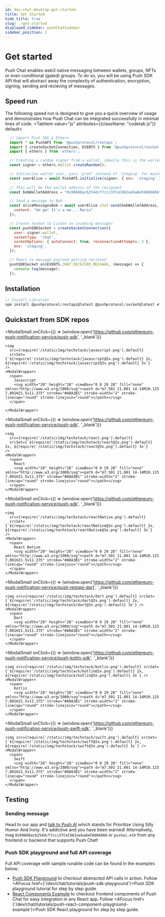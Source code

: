 ```yaml
---
id: dev-chat-develop-get-started
title: Get Started
hide_title: true
slug: ./get-started
displayed_sidebar: pushChatSidebar
sidebar_position: 1
---
```



# Get started
Push Chat enables web3 native messaging between wallets, groups, NFTs or even conditional (gated) groups. To do so, you will be using Push SDK API that will abstract away the complexity of authentication, encryption, signing, sending and recieving of messages. 

<head>
  <title>Start Building | Push Chat | Push Documentation</title>
</head>


## Speed run
The following speed run is designed to give you a quick overview of usage and demonstrates how Push Chat can be integrated successfully in minimal lines of code.
<Tabs className="codetabs" groupId="code-examples">
  <TabItem value="js" attributes={{className: "codetab js"}} default>
    

  ```js
    // Import Push SDK & Ethers
    import * as PushAPI from '@pushprotocol/restapi';
    import { createSocketConnection, EVENTS } from '@pushprotocol/socket';
    import { ethers } from 'ethers';

    // Creating a random signer from a wallet, ideally this is the wallet you will connect
    const signer = ethers.Wallet.createRandom();

    // Initialize wallet user, pass 'prod' instead of 'staging' for mainnet apps
    const userAlice = await PushAPI.initialize(signer, { env: 'staging' });
    
    // This will be the wallet address of the recipient 
    const bobWalletAddress = "0x99A08ac6254dcf7ccc37CeC662aeba8eFA666666";

    // Send a message to Bob
    const aliceMessagesBob = await userAlice.chat.send(bobWalletAddress, {
      content: "Gm gm! It's a me... Mario"
    });

    // Create Socket to Listen to incoming messages
    const pushSDKSocket = createSocketConnection({
      user: signer.wallet,
      socketType: 'chat',
      socketOptions: { autoConnect: true, reconnectionAttempts: 3 },
      env: 'staging',
    });

    // React to message payload getting recieved
    pushSDKSocket.on(EVENTS.CHAT_RECEIVED_MESSAGE, (message) => {
      console.log(message);
    });
  ```

  </TabItem>
</Tabs>

## Installation

<Tabs className="codetabs" groupId="code-examples">
  <TabItem value="js" attributes={{className: "codetab js"}} default>
    

  ```js
  // Install Libraries
  npm install @pushprotocol/restapi@latest @pushprotocol/socket@latest ethers@^5.7
  ```

  </TabItem>
</Tabs>

## Quickstart from SDK repos
<ModalContainer>

  <ModalSmall 
    onClick={() => (window.open('https://github.com/ethereum-push-notification-service/push-sdk', '_blank'))} 
  >
    <img 
      src={require('/static/img/techstack/javascript.png').default} 
      srcSet={`${require('/static/img/techstack/javascript@2x.png').default} 2x, ${require('/static/img/techstack/javascript@3x.png').default} 3x`} 
    />
    <ModalWrapper>
      <span>
        Javascript
        <svg width="20" height="28" viewBox="0 0 29 28" fill="none" xmlns="http://www.w3.org/2000/svg"><path d="m7.501 21.001 14-14M10.125 7.001H21.5v11.375" stroke="#A0A3B1" stroke-width="2" stroke-linecap="round" stroke-linejoin="round"></path></svg>
      </span>
      
    </ModalWrapper>
  </ModalSmall>

  <ModalSmall 
    onClick={() => (window.open('https://github.com/ethereum-push-notification-service/push-sdk', '_blank'))} 
  >
    <img
      src={require('/static/img/techstack/react.png').default} 
      srcSet={`${require('/static/img/techstack/react@2x.png').default} 2x, ${require('/static/img/techstack/react@3x.png').default} 3x`} 
    />
    <ModalWrapper>
      <span>
        React
        <svg width="20" height="28" viewBox="0 0 29 28" fill="none" xmlns="http://www.w3.org/2000/svg"><path d="m7.501 21.001 14-14M10.125 7.001H21.5v11.375" stroke="#A0A3B1" stroke-width="2" stroke-linecap="round" stroke-linejoin="round"></path></svg>
      </span>
    </ModalWrapper>
  </ModalSmall>

  <ModalSmall 
    onClick={() => (window.open('https://github.com/ethereum-push-notification-service/push-sdk', '_blank'))} 
  >
    <img 
      src={require('/static/img/techstack/reactNative.png').default} 
      srcSet={`${require('/static/img/techstack/reactNative@2x.png').default} 2x, ${require('/static/img/techstack/reactNative@3x.png').default} 3x`} 
    />
    <ModalWrapper>
      <span>
        React Native
        <svg width="20" height="28" viewBox="0 0 29 28" fill="none" xmlns="http://www.w3.org/2000/svg"><path d="m7.501 21.001 14-14M10.125 7.001H21.5v11.375" stroke="#A0A3B1" stroke-width="2" stroke-linecap="round" stroke-linejoin="round"></path></svg>
      </span>
    </ModalWrapper>
  </ModalSmall>

  <ModalSmall 
    onClick={() => (window.open('https://github.com/ethereum-push-notification-service/push-restapi-dart', '_blank'))} 
  >
    <img src={require('/static/img/techstack/dart.png').default} srcSet={`${require('/static/img/techstack/dart@2x.png').default} 2x, ${require('/static/img/techstack/dart@3x.png').default} 3x`} />
    <ModalWrapper>
      <span>
        Dart
        <svg width="20" height="28" viewBox="0 0 29 28" fill="none" xmlns="http://www.w3.org/2000/svg"><path d="m7.501 21.001 14-14M10.125 7.001H21.5v11.375" stroke="#A0A3B1" stroke-width="2" stroke-linecap="round" stroke-linejoin="round"></path></svg>
      </span>
    </ModalWrapper>
  </ModalSmall>

  <ModalSmall 
    onClick={() => (window.open('https://github.com/ethereum-push-notification-service/push-kotlin-sdk', '_blank'))} 
  >
    <img src={require('/static/img/techstack/kotlin.png').default} srcSet={`${require('/static/img/techstack/kotlin@2x.png').default} 2x, ${require('/static/img/techstack/kotlin@3x.png').default} 3x`} />
    <ModalWrapper>
      <span>
        Kotlin
        <svg width="20" height="28" viewBox="0 0 29 28" fill="none" xmlns="http://www.w3.org/2000/svg"><path d="m7.501 21.001 14-14M10.125 7.001H21.5v11.375" stroke="#A0A3B1" stroke-width="2" stroke-linecap="round" stroke-linejoin="round"></path></svg>
      </span>
    </ModalWrapper>
  </ModalSmall>

  <ModalSmall 
    onClick={() => (window.open('https://github.com/ethereum-push-notification-service/push-swift-sdk', '_blank'))} 
  >
    <img src={require('/static/img/techstack/swift.png').default} srcSet={`${require('/static/img/techstack/swift@2x.png').default} 2x, ${require('/static/img/techstack/swift@3x.png').default} 3x`} />
    <ModalWrapper>
      <span>
        Swift
        <svg width="20" height="28" viewBox="0 0 29 28" fill="none" xmlns="http://www.w3.org/2000/svg"><path d="m7.501 21.001 14-14M10.125 7.001H21.5v11.375" stroke="#A0A3B1" stroke-width="2" stroke-linecap="round" stroke-linejoin="round"></path></svg>
      </span>
    </ModalWrapper>
  </ModalSmall>

</ModalContainer>

## Testing
### Sending message
Head to our app and [talk to Push AI](https://app.push.org/chat/pushai.eth) which stands for Prioritize Using Silly Humor And Irony. It's addictive and you have been warned! 
Alternatively, msg `0x99A08ac6254dcf7ccc37CeC662aeba8eFA666666` or `pushai.eth` from any frontend or backend that supports Push Chat!

### Push SDK playground and full API coverage
Full API coverage with sample runable code can be found in the examples below:
- [Push SDK Playground](https://github.com/ethereum-push-notification-service/push-sdk/blob/main/packages/examples/sdk-backend-node/src/pushAPI/index.ts) to checkout abstracted API calls in action. Follow <AFocus href={'/dev/chat/tutorials/push-sdk-playground'}>Push SDK playground tutorial</AFocus> for step by step guide.
- [React Components Example](https://github.com/ethereum-push-notification-service/push-sdk/tree/main/packages/examples/sdk-frontend-react) to checkout frontend components of Push Chat for easy integration in any React app. Follow <AFocus href={'/dev/chat/tutorials/push-react-component-playground-example'}>Push SDK React playground</AFocus> for step by step guide.

